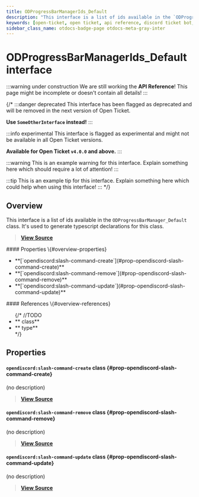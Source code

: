 ```yaml
---
title: ODProgressBarManagerIds_Default
description: "This interface is a list of ids available in the `ODProgressBarManager_Default` class. It's used to generate typescript declarations for this class."
keywords: [open-ticket, open ticket, api reference, discord ticket bot, interface]
sidebar_class_name: otdocs-badge-page otdocs-meta-gray-inter
---
```

<head>
    <link rel="apple-touch-icon" href="/img/logo_vertical.png"/>
</head>

# ODProgressBarManagerIds_Default <M color="gray">interface</M>

:::warning under construction
We are still working the **API Reference**! This page might be incomplete or doesn't contain all details!
:::

{/*
:::danger deprecated
This interface has been flagged as deprecated and will be removed in the next version of Open Ticket.

**Use `SomeOtherInterface` instead!**
:::

:::info experimental
This interface is flagged as experimental and might not be available in all Open Ticket versions.

**Available for Open Ticket `v4.0.0` and above.**
:::

:::warning
This is an example warning for this interface. Explain something here which should require a lot of attention!
:::

:::tip
This is an example tip for this interface. Explain something here which could help when using this interface!
:::
*/}

## Overview
This interface is a list of ids available in the `ODProgressBarManager_Default` class.
It's used to generate typescript declarations for this class.

> [**View Source**](https://otgithub.dj-dj.be/tree/main/src/core/api/defaults/progressbar.ts#L133)

<FlexHorizontal>
<div style={{width:"50%"}}>
    #### Properties \{#overview-properties}
    <ul>
        <li>**[`opendiscord:slash-command-create`](#prop-opendiscord-slash-command-create)**</li>
        <li>**[`opendiscord:slash-command-remove`](#prop-opendiscord-slash-command-remove)**</li>
        <li>**[`opendiscord:slash-command-update`](#prop-opendiscord-slash-command-update)**</li>
    </ul>
</div>
<div style={{width:"50%"}}>
    #### References \{#overview-references}
    <ul>
        {/*
        //TODO
        <li>**<code><ApiUrl url="class:ODId" label="api.ODId"/></code> <M color="purple">class</M>**</li>
        <li>**<code><ApiUrl url="type:ODExampleType" label="api.ODExampleType"/></code> <M color="brown">type</M>**</li>
        */}
    </ul>
</div>
</FlexHorizontal>

## Properties
<Divider></Divider>
#### `opendiscord:slash-command-create` <M color="purple">class</M> <ApiBlock><ApiUrl url="class:ODManualProgressBar" label="api.ODManualProgressBar"/></ApiBlock> \{#prop-opendiscord-slash-command-create}
(no description)

> [**View Source**](https://otgithub.dj-dj.be/tree/main/src/core/api/defaults/progressbar.ts#L135)

<Divider></Divider>
#### `opendiscord:slash-command-remove` <M color="purple">class</M> <ApiBlock><ApiUrl url="class:ODManualProgressBar" label="api.ODManualProgressBar"/></ApiBlock> \{#prop-opendiscord-slash-command-remove}
(no description)

> [**View Source**](https://otgithub.dj-dj.be/tree/main/src/core/api/defaults/progressbar.ts#L134)

<Divider></Divider>
#### `opendiscord:slash-command-update` <M color="purple">class</M> <ApiBlock><ApiUrl url="class:ODManualProgressBar" label="api.ODManualProgressBar"/></ApiBlock> \{#prop-opendiscord-slash-command-update}
(no description)

> [**View Source**](https://otgithub.dj-dj.be/tree/main/src/core/api/defaults/progressbar.ts#L136)

<Divider></Divider>

